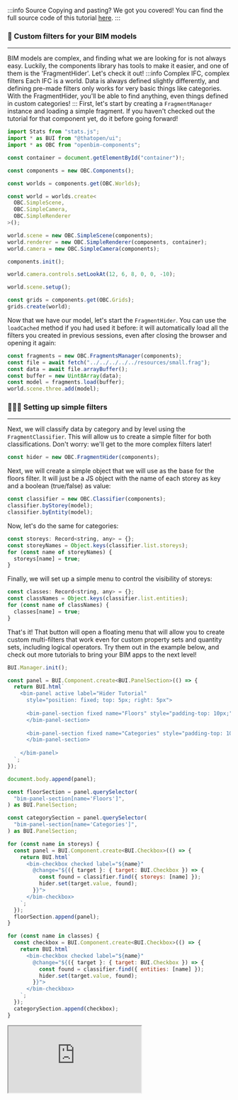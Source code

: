 :::info Source
Copying and pasting? We got you covered! You can find the full source code of this tutorial [here](https://github.com/ThatOpen/engine_components/blob/main/packages/core/src/fragments/Hider/example.ts).
:::

### 🔎 Custom filters for your BIM models
___
BIM models are complex, and finding what we are looking for is not
always easy. Luckily, the components library has tools to make
it easier, and one of them is the 'FragmentHider'. Let's
check it out!
:::info Complex IFC, complex filters
Each IFC is a world. Data is always defined slightly differently,
and defining pre-made filters only works for very basic things
like categories. With the FragmentHider, you'll be able to find
anything, even things defined in custom categories!
:::
First, let's start by creating a `FragmentManager` instance and
loading a simple fragment. If you haven't checked out the tutorial
for that component yet, do it before going forward!

```js
import Stats from "stats.js";
import * as BUI from "@thatopen/ui";
import * as OBC from "openbim-components";

const container = document.getElementById("container")!;

const components = new OBC.Components();

const worlds = components.get(OBC.Worlds);

const world = worlds.create<
  OBC.SimpleScene,
  OBC.SimpleCamera,
  OBC.SimpleRenderer
>();

world.scene = new OBC.SimpleScene(components);
world.renderer = new OBC.SimpleRenderer(components, container);
world.camera = new OBC.SimpleCamera(components);

components.init();

world.camera.controls.setLookAt(12, 6, 8, 0, 0, -10);

world.scene.setup();

const grids = components.get(OBC.Grids);
grids.create(world);
```
Now that we have our model, let's start the `FragmentHider`. You
can use the `loadCached` method if you had used it before: it will
automatically load all the filters you created in previous sessions,
even after closing the browser and opening it again:

```js
const fragments = new OBC.FragmentsManager(components);
const file = await fetch("../../../../../resources/small.frag");
const data = await file.arrayBuffer();
const buffer = new Uint8Array(data);
const model = fragments.load(buffer);
world.scene.three.add(model);
```
### 📕📗📘 Setting up simple filters
___
Next, we will classify data by category and by level using the
`FragmentClassifier`. This will allow us to create a simple
filter for both classifications. Don't worry: we'll get to
the more complex filters later!

```js
const hider = new OBC.FragmentHider(components);
```
Next, we will create a simple object that we will use as the
base for the floors filter. It will just be a JS object with
the name of each storey as key and a boolean (true/false) as
value:

```js
const classifier = new OBC.Classifier(components);
classifier.byStorey(model);
classifier.byEntity(model);
```
Now, let's do the same for categories:

```js
const storeys: Record<string, any> = {};
const storeyNames = Object.keys(classifier.list.storeys);
for (const name of storeyNames) {
  storeys[name] = true;
}
```
Finally, we will set up a simple menu to control
the visibility of storeys:

```js
const classes: Record<string, any> = {};
const classNames = Object.keys(classifier.list.entities);
for (const name of classNames) {
  classes[name] = true;
}
```
That's it! That button will open a floating menu that will allow
you to create custom multi-filters that work even for custom
property sets and quantity sets, including logical operators.
Try them out in the example below, and check out more tutorials
to bring your BIM apps to the next level!

```js
BUI.Manager.init();

const panel = BUI.Component.create<BUI.PanelSection>(() => {
  return BUI.html`
    <bim-panel active label="Hider Tutorial" 
      style="position: fixed; top: 5px; right: 5px">
      
      <bim-panel-section fixed name="Floors" style="padding-top: 10px;">
      </bim-panel-section>
      
      <bim-panel-section fixed name="Categories" style="padding-top: 10px;">
      </bim-panel-section>
      
    </bim-panel>
  `;
});

document.body.append(panel);

const floorSection = panel.querySelector(
  "bim-panel-section[name='Floors']",
) as BUI.PanelSection;

const categorySection = panel.querySelector(
  "bim-panel-section[name='Categories']",
) as BUI.PanelSection;

for (const name in storeys) {
  const panel = BUI.Component.create<BUI.Checkbox>(() => {
    return BUI.html`
      <bim-checkbox checked label="${name}"
        @change="${({ target }: { target: BUI.Checkbox }) => {
          const found = classifier.find({ storeys: [name] });
          hider.set(target.value, found);
        }}">
      </bim-checkbox>
    `;
  });
  floorSection.append(panel);
}

for (const name in classes) {
  const checkbox = BUI.Component.create<BUI.Checkbox>(() => {
    return BUI.html`
      <bim-checkbox checked label="${name}"
        @change="${({ target }: { target: BUI.Checkbox }) => {
          const found = classifier.find({ entities: [name] });
          hider.set(target.value, found);
        }}">
      </bim-checkbox>
    `;
  });
  categorySection.append(checkbox);
}
```



<iframe src="https://thatopen.github.io/engine_components/examples/Hider"></iframe>